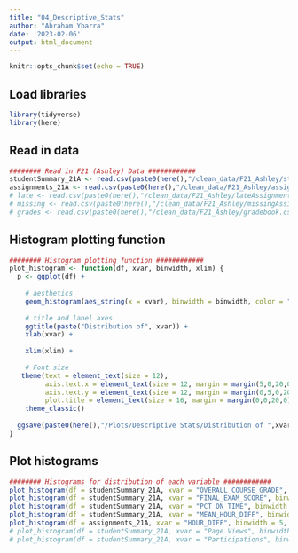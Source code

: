 ```yaml
---
title: "04_Descriptive_Stats"
author: "Abraham Ybarra"
date: '2023-02-06'
output: html_document
---
```


```r
knitr::opts_chunk$set(echo = TRUE)
```

## Load libraries

```r
library(tidyverse)
library(here)
```

## Read in data

```r
######## Read in F21 (Ashley) Data ############
studentSummary_21A <- read.csv(paste0(here(),"/clean_data/F21_Ashley/studentSummary.csv"), header = TRUE)
assignments_21A <- read.csv(paste0(here(),"/clean_data/F21_Ashley/assignments.csv"), header = TRUE, numerals = "no.loss")
# late <- read.csv(paste0(here(),"/clean_data/F21_Ashley/lateAssignments.csv"), header = TRUE)
# missing <- read.csv(paste0(here(),"/clean_data/F21_Ashley/missingAssignments.csv"), header = TRUE)
# grades <- read.csv(paste0(here(),"/clean_data/F21_Ashley/gradebook.csv"), header = TRUE)
```

## Histogram plotting function

```r
######## Histogram plotting function ############
plot_histogram <- function(df, xvar, binwidth, xlim) {
  p <- ggplot(df) +
    
    # aesthetics
    geom_histogram(aes_string(x = xvar), binwidth = binwidth, color = "blue", fill = "blue", alpha = .5) +
      
    # title and label axes
    ggtitle(paste("Distribution of", xvar)) +
    xlab(xvar) +
    
    xlim(xlim) +
    
    # Font size
   theme(text = element_text(size = 12),
         axis.text.x = element_text(size = 12, margin = margin(5,0,20,0)),
         axis.text.y = element_text(size = 12, margin = margin(0,5,0,20)),
         plot.title = element_text(size = 16, margin = margin(0,0,20,0), hjust = 0.5)) +
    theme_classic()
    
  ggsave(paste0(here(),"/Plots/Descriptive Stats/Distribution of ",xvar,".jpeg"))
}
```

## Plot histograms 
```r
######## Histograms for distribution of each variable ############
plot_histogram(df = studentSummary_21A, xvar = "OVERALL_COURSE_GRADE", binwidth = 5)
plot_histogram(df = studentSummary_21A, xvar = "FINAL_EXAM_SCORE", binwidth = 5)
plot_histogram(df = studentSummary_21A, xvar = "PCT_ON_TIME", binwidth = .05)
plot_histogram(df = studentSummary_21A, xvar = "MEAN_HOUR_DIFF", binwidth = 5)
plot_histogram(df = assignments_21A, xvar = "HOUR_DIFF", binwidth = 5, xlim = c(-200,200))
# plot_histogram(df = studentSummary_21A, xvar = "Page.Views", binwidth = 100)
# plot_histogram(df = studentSummary_21A, xvar = "Participations", binwidth = 10)
```




